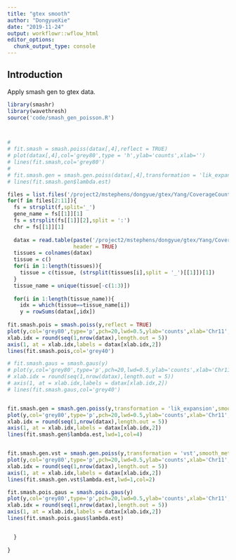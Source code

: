 ```yaml
---
title: "gtex smooth"
author: "DongyueXie"
date: "2019-11-24"
output: workflowr::wflow_html
editor_options:
  chunk_output_type: console
---
```


## Introduction

Apply smash gen to gtex data. 

```r
library(smashr)
library(wavethresh)
source('code/smash_gen_poisson.R')



# 
# fit.smash = smash.poiss(datax[,4],reflect = TRUE)
# plot(datax[,4],col='grey80',type = 'h',ylab='counts',xlab='')
# lines(fit.smash,col='grey80')
# 
# fit.smash.gen = smash.gen.poiss(datax[,4],transformation = 'lik_expansion',method = 'smash')
# lines(fit.smash.gen$lambda.est)
```

```r
files = list.files('/project2/mstephens/dongyue/gtex/Yang/CoverageCounts')
for(f in files[2:11]){
  fs = strsplit(f,split='_')
  gene_name = fs[[1]][1]
  fs = strsplit(fs[[1]][2],split = ':')
  chr = fs[[1]][1]
  
  datax = read.table(paste('/project2/mstephens/dongyue/gtex/Yang/CoverageCounts/',f,sep=''),
                     header = TRUE)
  tissues = colnames(datax)
  tissue = c()
  for(i in 1:length(tissues)){
    tissue = c(tissue, (strsplit(tissues[i],split = '_')[[1]])[1])
  }
  tissue_name = unique(tissue[-c(1:3)])
  
  for(i in 1:length(tissue_name)){
    idx = which(tissue==tissue_name[i])
    y = rowSums(datax[,idx])
   
fit.smash.pois = smash.poiss(y,reflect = TRUE)
plot(y,col='grey80',type='p',pch=20,lwd=0.5,ylab='counts',xlab='Chr11',xaxt = "n",main=paste(gene_name,tissue_name[i],sep=', '))
xlab.idx = round(seq(1,nrow(datax),length.out = 5))
axis(1, at = xlab.idx,labels = datax[xlab.idx,2])
lines(fit.smash.pois,col='grey40')

# fit.smash.gaus = smash.gaus(y)
# plot(y,col='grey80',type='p',pch=20,lwd=0.5,ylab='counts',xlab='Chr11',xaxt = "n",main=paste(gene_name,tissue_name[i],sep=', '))
# xlab.idx = round(seq(1,nrow(datax),length.out = 5))
# axis(1, at = xlab.idx,labels = datax[xlab.idx,2])
# lines(fit.smash.gaus,col='grey40')


fit.smash.gen = smash.gen.poiss(y,transformation = 'lik_expansion',smooth_method = 'smash')
plot(y,col='grey80',type='p',pch=20,lwd=0.5,ylab='counts',xlab='Chr11',xaxt = "n",main=paste(gene_name,tissue_name[i],sep=', '))
xlab.idx = round(seq(1,nrow(datax),length.out = 5))
axis(1, at = xlab.idx,labels = datax[xlab.idx,2])
lines(fit.smash.gen$lambda.est,lwd=1,col=4)


fit.smash.gen.vst = smash.gen.poiss(y,transformation = 'vst',smooth_method = 'smash')
plot(y,col='grey80',type='p',pch=20,lwd=0.5,ylab='counts',xlab='Chr11',xaxt = "n",main=paste(gene_name,tissue_name[i],sep=', '))
xlab.idx = round(seq(1,nrow(datax),length.out = 5))
axis(1, at = xlab.idx,labels = datax[xlab.idx,2])
lines(fit.smash.gen.vst$lambda.est,lwd=1,col=2)

fit.smash.pois.gaus = smash.pois.gaus(y)
plot(y,col='grey80',type='p',pch=20,lwd=0.5,ylab='counts',xlab='Chr11',xaxt = "n",main=paste(gene_name,tissue_name[i],sep=', '))
xlab.idx = round(seq(1,nrow(datax),length.out = 5))
axis(1, at = xlab.idx,labels = datax[xlab.idx,2])
lines(fit.smash.pois.gaus$lambda.est)


  }
  
}
```




